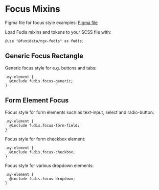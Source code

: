 
<Meta title="Foundations/Focus" />

# Focus Mixins

Figma file for focus style examples: [Figma file](https://www.figma.com/file/a6G6ZD6W3tlq0qmUkdvdp1/Fudis-DS-Foundations?node-id=133%3A130&t=Z8j4NL4q9I5h7OMD-0)

Load Fudis mixins and tokens to your SCSS file with:

```
@use "@funidata/ngx-fudis" as fudis;
```

## Generic Focus Rectangle

Generic focus style for e.g. buttons and tabs:

```
.my-element {
  @include fudis.focus-generic;
}
```

## Form Element Focus

Focus style for form elements such as text-input, select and radio-button:

```
.my-element {
  @include fudis.focus-form-field;
}
```

Focus style for form checkbox element:

```
.my-element {
  @include fudis.focus-checkbox;
}
```

Focus style for various dropdown elements:

```
.my-element {
  @include fudis.focus-dropdown;
}
```